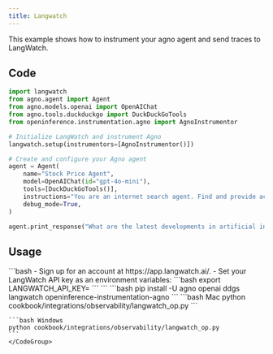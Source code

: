 ```yaml
---
title: Langwatch
---
```


This example shows how to instrument your agno agent and send traces to LangWatch.

## Code

```python cookbook/integrations/observability/langwatch_op.py
import langwatch
from agno.agent import Agent
from agno.models.openai import OpenAIChat
from agno.tools.duckduckgo import DuckDuckGoTools
from openinference.instrumentation.agno import AgnoInstrumentor

# Initialize LangWatch and instrument Agno
langwatch.setup(instrumentors=[AgnoInstrumentor()])

# Create and configure your Agno agent
agent = Agent(
    name="Stock Price Agent",
    model=OpenAIChat(id="gpt-4o-mini"),
    tools=[DuckDuckGoTools()],
    instructions="You are an internet search agent. Find and provide accurate information on any topic.",
    debug_mode=True,
)

agent.print_response("What are the latest developments in artificial intelligence?")

```

## Usage

<Steps>
  <Snippet file="create-venv-step.mdx" />

  <Step title="Set your API key">
    ```bash
    - Sign up for an account at https://app.langwatch.ai/.
    - Set your LangWatch API key as an environment variables:
    ```bash
    export LANGWATCH_API_KEY=<your-key>
    ```
    ```
  </Step>

  <Step title="Install libraries">
    ```bash
    pip install -U agno openai ddgs langwatch openinference-instrumentation-agno
    ```
  </Step>

  <Step title="Run Agent">
    <CodeGroup>
    ```bash Mac
    python cookbook/integrations/observability/langwatch_op.py
    ```

    ```bash Windows
    python cookbook/integrations/observability/langwatch_op.py
    ```
    </CodeGroup>
  </Step>
</Steps>